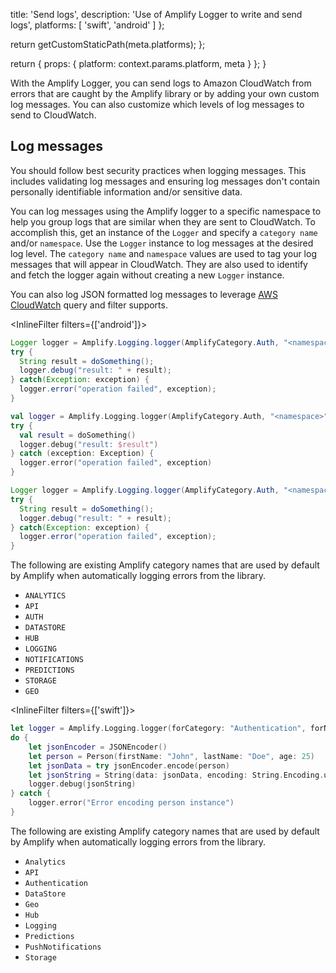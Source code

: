 
  title: 'Send logs',
  description: 'Use of Amplify Logger to write and send logs',
  platforms: [
    'swift',
    'android'
  ]
};

  return getCustomStaticPath(meta.platforms);
};

  return {
    props: {
      platform: context.params.platform,
      meta
    }
  };
}

With the Amplify Logger, you can send logs to Amazon CloudWatch from errors that are caught by the Amplify library or by adding your own custom log messages. You can also customize which levels of log messages to send to CloudWatch.

## Log messages

<Callout>

You should follow best security practices when logging messages. This includes validating log messages and ensuring log messages don't contain personally identifiable information and/or sensitive data.

</Callout>

You can log messages using the Amplify logger to a specific namespace to help you group logs that are similar when they are sent to CloudWatch. To accomplish this, get an instance of the `Logger` and specify a `category name` and/or `namespace`. Use the `Logger` instance to log messages at the desired log level. The `category name` and `namespace` values are used to tag your log messages that will appear in CloudWatch. They are also used to identify and fetch the logger again without creating a new `Logger` instance.

You can also log JSON formatted log messages to leverage [AWS CloudWatch](https://docs.aws.amazon.com/AmazonCloudWatch/latest/logs/AnalyzingLogData.html) query and filter supports.

<InlineFilter filters={['android']}>

<BlockSwitcher>
<Block name="Java">

```java
Logger logger = Amplify.Logging.logger(AmplifyCategory.Auth, "<namespace>")
try {
  String result = doSomething();
  logger.debug("result: " + result);
} catch(Exception: exception) {
  logger.error("operation failed", exception);
}

```

</Block>
<Block name="Kotlin">

```kotlin
val logger = Amplify.Logging.logger(AmplifyCategory.Auth, "<namespace>")
try {
  val result = doSomething()
  logger.debug("result: $result")
} catch (exception: Exception) {
  logger.error("operation failed", exception)
}
```

</Block>
<Block name="RxJava">

```java
Logger logger = Amplify.Logging.logger(AmplifyCategory.Auth, "<namespace>")
try {
  String result = doSomething();
  logger.debug("result: " + result);
} catch(Exception: exception) {
  logger.error("operation failed", exception);
}
```
</Block>
</BlockSwitcher>

The following are existing Amplify category names that are used by default by Amplify when automatically logging errors from the library.
* `ANALYTICS`
* `API`
* `AUTH`
* `DATASTORE`
* `HUB`
* `LOGGING`
* `NOTIFICATIONS`
* `PREDICTIONS`
* `STORAGE`
* `GEO`


</InlineFilter>


<InlineFilter filters={['swift']}>

```swift
let logger = Amplify.Logging.logger(forCategory: "Authentication", forNamespace: "<your-code-namespace>")
do {
    let jsonEncoder = JSONEncoder()
    let person = Person(firstName: "John", lastName: "Doe", age: 25)
    let jsonData = try jsonEncoder.encode(person)
    let jsonString = String(data: jsonData, encoding: String.Encoding.utf8)!
    logger.debug(jsonString)
} catch {
    logger.error("Error encoding person instance")
}
```

The following are existing Amplify category names that are used by default by Amplify when automatically logging errors from the library.
* `Analytics`
* `API`
* `Authentication`
* `DataStore`
* `Geo`
* `Hub`
* `Logging`
* `Predictions`
* `PushNotifications`
* `Storage`

</InlineFilter>

